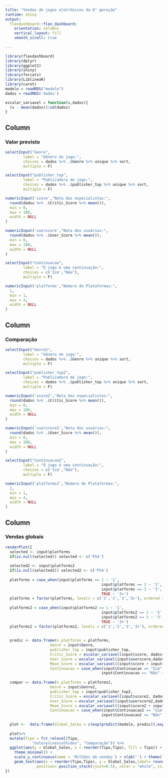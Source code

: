 ```yaml
---
title: "Vendas de jogos eletrônicos da 8° geração"
runtime: shiny
output: 
  flexdashboard::flex_dashboard:
    orientation: columns
    vertical_layout: fill
    smooth_scroll: true
    
---
```


```r
library(flexdashboard)
library(dplyr)
library(ggplot2)
library(shiny)
library(forcats)
library(LiblineaR)
library(caret)
modelo = readRDS("modelo")
dados = readRDS('dados')

escalar_variavel = function(v,dados){
  (v - mean(dados))/sd(dados)
}
```

Column {data-width=200}
-----------------------------------------------------------------------

### Valor previsto

```r
selectInput("Genre",
        label = "Gênero do jogo:",
        choices = dados %>% .$Genre %>% unique %>% sort,
        multiple = F)

selectInput("publisher_top",
        label = "Publicadora do jogo:",
        choices = dados %>% .$publisher_top %>% unique %>% sort,
        multiple = F)

numericInput('score',"Nota dos especialistas:",
  round(dados %>% .$Critic_Score %>% mean()),
  min = 0,
  max = 100,
  width = NULL
)

numericInput('userscore',"Nota dos usuários:",
  round(dados %>% .$User_Score %>% mean()),
  min = 0,
  max = 100,
  width = NULL
)

selectInput("Continuacao",
        label = "O jogo é uma continuação:",
        choices = c('Sim',"Não"),
        multiple = F)

numericInput('platforms',"Número de Plataformas:",
  1,
  min = 1,
  max = 4,
  width = NULL
)
```

Column {data-width=200}
-----------------------------------------------------------------------

### Comparação

```r
selectInput("Genre2",
        label = "Gênero do jogo:",
        choices = dados %>% .$Genre %>% unique %>% sort,
        multiple = F)

selectInput("publisher_top2",
        label = "Publicadora do jogo:",
        choices = dados %>% .$publisher_top %>% unique %>% sort,
        multiple = F)

numericInput('score2',"Nota dos especialistas:",
  round(dados %>% .$Critic_Score %>% mean()),
  min = 0,
  max = 100,
  width = NULL
)

numericInput('userscore2',"Nota dos usuários:",
  round(dados %>% .$User_Score %>% mean()),
  min = 0,
  max = 100,
  width = NULL
)

selectInput("Continuacao2",
        label = "O jogo é uma continuação:",
        choices = c('Sim',"Não"),
        multiple = F)

numericInput('platforms2',"Número de Plataformas:",
  1,
  min = 1,
  max = 4,
  width = NULL
)
```

Column {data-width=600}
-----------------------------------------------------------------------

### Vendas globais

```r

renderPlot({
  selected <- input$platforms
  if(is.null(selected)) selected <- c('PS4')
  
  selected2 <- input$platforms2
  if(is.null(selected2)) selected2 <- c('PS4')
  
  platforms = case_when(input$platforms == 1 ~ '1',
                                           input$platforms == 2 ~ '2',
                                           input$platforms == 3 ~ '3',
                                           TRUE ~ '3>')
  platforms = factor(platforms, levels = c('1','2','3','3>'), ordered = T)
  
  platforms2 = case_when(input$platforms2 == 1 ~ '1',
                                           input$platforms2 == 2 ~ '2',
                                           input$platforms2 == 3 ~ '3',
                                           TRUE ~ '3>')
  platforms2 = factor(platforms2, levels = c('1','2','3','3>'), ordered = T)
  
  
  predic <- data.frame(n_platforms = platforms,
                    Genre = input$Genre, 
                    publisher_top = input$publisher_top, 
                    Critic_Score = escalar_variavel(input$score, dados$Critic_Score), 
                    User_Score = escalar_variavel(input$userscore,dados$User_Score),
                    Mean_Score = escalar_variavel((input$score + input$userscore)/2,dados$Mean_Score),
                    Continuacao = case_when(input$Continuacao == "Sim" ~ '1',
                                           input$Continuacao == "Não" ~ '0'))
  
  compar <- data.frame(n_platforms = platforms2,
                    Genre = input$Genre2, 
                    publisher_top = input$publisher_top2, 
                    Critic_Score = escalar_variavel(input$score2, dados$Critic_Score), 
                    User_Score = escalar_variavel(input$userscore2,dados$User_Score),
                    Mean_Score = escalar_variavel((input$score2 + input$userscore2)/2,dados$Mean_Score),
                    Continuacao = case_when(input$Continuacao2 == "Sim" ~ '1',
                                           input$Continuacao2 == "Não" ~ '0'))
  
  plot <-  data.frame(Global_Sales = c(exp(predict(modelo, predic)),exp(predict(modelo, compar))), Tipo = c('Valores\nescolhidos', 'Comparação'))
  
  plot%>%
  mutate(Tipo = fct_relevel(Tipo, 
            "Valores\nescolhidos", "Comparação")) %>%
  ggplot(aes(y = Global_Sales, x = reorder(Tipo,Tipo), fill = Tipo)) + geom_col(position = "dodge2") + 
    theme_minimal() +
    scale_y_continuous(name = 'Milhões de vendas') + xlab('') + theme(legend.position = '') +
    geom_text(aes(x = reorder(Tipo,Tipo), y = Global_Sales,label= round(Global_Sales,2)),
              position= position_stack(vjust=0.5), color = "white", size = 22) + theme(text = element_text(size = 16))
})


```  

